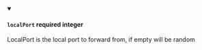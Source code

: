 
<details className="config-field" data-expandable="false" open>
<summary>

#### `localPort` <span class="config-field-required" data-required="false">required</span> <span class="config-field-type">integer</span> <span class="config-field-default"></span> <span class="config-field-enum"></span>

LocalPort is the local port to forward from, if empty will be random

</summary>



</details>
